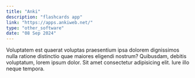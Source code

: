 ```yaml
---
title: "Anki"
description: "flashcards app"
link: "https://apps.ankiweb.net/"
type: "other_software"
date: "08 Sep 2024"
---
```


Voluptatem est quaerat voluptas praesentium ipsa dolorem dignissimos nulla ratione distinctio quae maiores eligendi nostrum? Quibusdam, debitis voluptatum, lorem ipsum dolor. Sit amet consectetur adipisicing elit. Iure illo neque tempora.